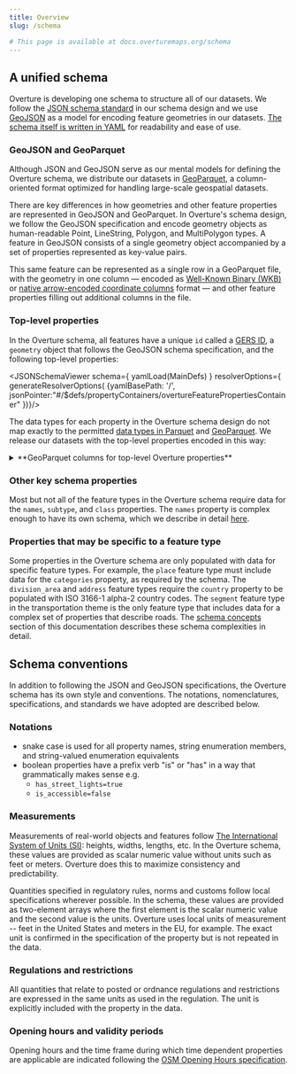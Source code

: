 ```yaml
---
title: Overview
slug: /schema

# This page is available at docs.overturemaps.org/schema
---
```


## A unified schema
Overture is developing one schema to structure all of our datasets. We follow the [JSON schema standard](https://json-schema.org/) in our schema design and we use [GeoJSON](https://geojson.org/) as a model for encoding feature geometries in our datasets. [The schema itself is written in YAML](https://github.com/OvertureMaps/schema/blob/dev/schema/schema.yaml) for readability and ease of use.

### GeoJSON and GeoParquet 
Although JSON and GeoJSON serve as our mental models for defining the Overture schema, we distribute our datasets in [GeoParquet](https://geoparquet.org/), a column-oriented format optimized for handling large-scale geospatial datasets. 

There are key differences in how geometries and other feature properties are represented in GeoJSON and GeoParquet. In Overture's schema design, we follow the GeoJSON specification and encode geometry objects as human-readable Point, LineString, Polygon, and MultiPolygon types. A feature in GeoJSON consists of a single geometry object accompanied by a set of properties represented as key-value pairs. 

This same feature can be represented as a single row in a GeoParquet file, with the geometry in one column &mdash; encoded as [Well-Known Binary (WKB)](https://libgeos.org/specifications/wkb/) or [native arrow-encoded coordinate columns](https://geoarrow.org/format.html) format &mdash; and other feature properties filling out additional columns in the file. 


### Top-level properties
In the Overture schema, all features have a unique `id` called a [GERS ID](https://docs.overturemaps.org/gers/), a `geometry` object that follows the GeoJSON schema specification, and the following top-level properties:

<JSONSchemaViewer
  schema={ yamlLoad(MainDefs) }
  resolverOptions={ generateResolverOptions( {yamlBasePath: '/', jsonPointer:"#/$defs/propertyContainers/overtureFeaturePropertiesContainer" })}/>

<!-- Below is an example of how you can reference just 1 property within the properties container 
<JSONSchemaViewer
  schema={ yamlLoad(MainDefs) }
  resolverOptions={ generateResolverOptions( {yamlBasePath: '/', jsonPointer:"#/$defs/propertyContainers/overtureFeaturePropertiesContainer/properties/geometry" })}/> 
  -->

 The data types for each property in the Overture schema design do not map exactly to the permitted [data types in Parquet](https://parquet.apache.org/docs/file-format/types/) and [GeoParquet](https://geoparquet.org/releases/v1.1.0/). We release our datasets with the top-level properties encoded in this way:

<details>
<summary>**GeoParquet columns for top-level Overture properties**</summary>
| column_name | column_type | description |
| --- | --- | --- |
| **id** | *string* | an Overture feature's unique id, part of the Global Entity Reference System (GERS) |
| **geometry** | *binary* | well-known binary (WKB) representation of the feature geometry |
| **bbox** | *struct\<xmin: float, xmax: float, ymin: float, ymax: float\>* | area defined by two longitudes and two latitudes: latitude is a decimal number between -90.0 and 90.0; longitude is a decimal number between -180.0 and 180.0. |
| **theme** | *string* | one of six Overture data themes |
| **type** | *string* | one of 14 Overture feature types | 
| **version** | *int32* | version number of the feature, incremented in each Overture release where the geometry or attributes of this feature changed |
| **sources** | *list\<element: struct\<property: string, dataset: string, record_id: string, update_time: string, confidence: double\>\>* | array of source information for the properties of a given feature |
</details>

### Other key schema properties
Most but not all of the feature types in the Overture schema require data for the `names`, `subtype`, and `class` properties. The `names` property is complex enough to have its own schema, which we describe in detail [here](/schema/concepts/names). 

### Properties that may be specific to a feature type
Some properties in the Overture schema are only populated with data for specific feature types. For example, the `place` feature type must include data for the `categories` property, as required by the schema. The `division_area` and `address` feature types require the `country` property to be populated with ISO 3166-1 alpha-2 country codes. The `segment` feature type in the transportation theme is the only feature type that includes data for a complex set of properties that describe roads. The [schema concepts](concepts) section of this documentation describes these schema complexities in detail.


## Schema conventions
In addition to following the JSON and GeoJSON specifications, the Overture schema has its own style and conventions. The notations, nomenclatures, specifications, and standards we have adopted are described below. 

### Notations

- snake case is used for all property names, string enumeration members, and string-valued enumeration equivalents
- boolean properties have a prefix verb "is" or "has" in a way that grammatically makes sense
      e.g.
  - `has_street_lights=true`
  - `is_accessible=false`

### Measurements

Measurements of real-world objects and features follow [The International System of Units (SI)](https://www.bipm.org/en/publications/si-brochure): heights, widths, lengths, etc. In the Overture schema, these values are provided as scalar numeric value without units such as feet or meters. Overture does this to maximize consistency and predictability.

Quantities specified in regulatory rules, norms and customs follow local specifications wherever possible. In the schema, these values are provided as two-element arrays where the first element is the scalar numeric value and the second value is the units. Overture uses local units of measurement -- feet in the United States and meters in the EU, for example. The exact unit is confirmed in the specification of the property but is not repeated in the data.

### Regulations and restrictions

All quantities that relate to posted or ordnance regulations and restrictions are expressed in the same units as used in the regulation. The unit is explicitly included with the property in the data.

### Opening hours and validity periods

Opening hours and the time frame during which time dependent properties are applicable are indicated following the [OSM Opening Hours specification](https://wiki.openstreetmap.org/wiki/Key:opening_hours/specification).

<!-- This is not yet true 
### Extensions

Overture allows for add hoc extensions beyond what is described in the schema. All extensions are prefixed with `ext_`. Extensions can be provided at the theme level, the type level, or the property level.
-->

